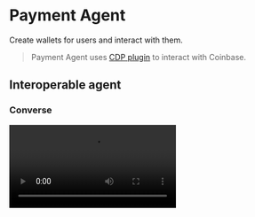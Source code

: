 # Payment Agent

Create wallets for users and interact with them.

> Payment Agent uses [CDP plugin](/plugins/cdp) to interact with Coinbase.


## Interoperable agent

### Converse

<Video src="/videos/concierge.mp4" />

### Coinbase

<Video src="/videos/cb.mp4" />

### Warpcast

<Video src="/videos/frames.mp4" />

## Structure

```
paymentagent/
├── src/
│   └── vibes/
│       ├── degen.ts
│   ├── index.ts
│   └── prompt.ts
├── package.json
├── tsconfig.json
└── .env
```

## Agent

The process that starts listening to messages and replying to them.

```tsx [src/index.ts]
// [!include ~/../../templates/paymentagent/src/index.ts]
```

## Used

- [Concierge Skill](/skills/concierge): Agent Wallet as a Service
- [CDP Wallet Plugin](/plugins/cdp): Wallet for Coinbase
- [Degen Vibe](/vibes/degen): Define the personality of your agent

## Variables

Set up these variables in your app

```bash [cmd]
// [!include ~/../../templates/paymentagent/.env.example]
```

## End result

The end result is a prompt that the model can understand and use to respond to the user.

```md [example_prompt.md]
// [!include ~/../../templates/paymentagent/example_prompt.md]
```
